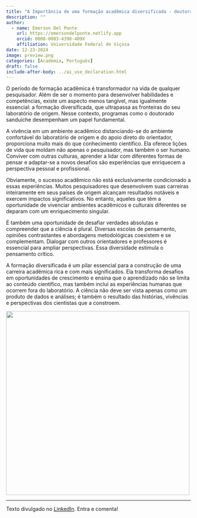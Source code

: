 ```yaml
---
title: "A Importância de uma formação acadêmica diversificada - doutorado sanduíche "
description: ""
author:
  - name: Emerson Del Ponte
    url: https://emersondelponte.netlify.app
    orcid: 0000-0003-4398-409X
    affiliation: Universidade Federal de Viçosa
date: 12-23-2024
image: preview.png
categories: [Academia, Português] 
draft: false 
include-after-body: ../ai_use_declaration.html
---
```


O período de formação acadêmica é transformador na vida de qualquer pesquisador. Além de ser o momento para desenvolver habilidades e competências, existe um aspecto menos tangível, mas igualmente essencial: a formação diversificada, que ultrapassa as fronteiras do seu laboratório de origem. Nesse contexto, programas como o doutorado sanduíche desempenham um papel fundamental.

A vivência em um ambiente acadêmico distanciando-se do ambiente confortável do laboratório de origem e do apoio direto do orientador, proporciona muito mais do que conhecimento científico. Ela oferece lições de vida que moldam não apenas o pesquisador, mas também o ser humano. Conviver com outras culturas, aprender a lidar com diferentes formas de pensar e adaptar-se a novos desafios são experiências que enriquecem a perspectiva pessoal e profissional.

Obviamente, o sucesso acadêmico não está exclusivamente condicionado a essas experiências. Muitos pesquisadores que desenvolvem suas carreiras inteiramente em seus países de origem alcançam resultados notáveis e exercem impactos significativos. No entanto, aqueles que têm a oportunidade de vivenciar ambientes acadêmicos e culturais diferentes se deparam com um enriquecimento singular.

É também uma oportunidade de desafiar verdades absolutas e compreender que a ciência é plural. Diversas escolas de pensamento, opiniões contrastantes e abordagens metodológicas coexistem e se complementam. Dialogar com outros orientadores e professores é essencial para ampliar perspectivas. Essa diversidade estimula o pensamento crítico.

A formação diversificada é um pilar essencial para a construção de uma carreira acadêmica rica e com mais significados. Ela transforma desafios em oportunidades de crescimento e ensina que o aprendizado não se limita ao conteúdo científico, mas também inclui as experiências humanas que ocorrem fora do laboratório. A ciência não deve ser vista apenas como um produto de dados e análises; é também o resultado das histórias, vivências e perspectivas dos cientistas que a constroem.

![](preview.png){fig-align="center" width="500"}

------------------------------------------------------------------------

Texto divulgado no [LinkedIn](https://www.linkedin.com/posts/emerson-m-del-ponte-61678ba1_a-import%C3%A2ncia-de-uma-forma%C3%A7%C3%A3o-acad%C3%AAmica-diversificada-activity-7279890278746869760-v_fg?utm_source=share&utm_medium=member_desktop). Entra e comenta!
